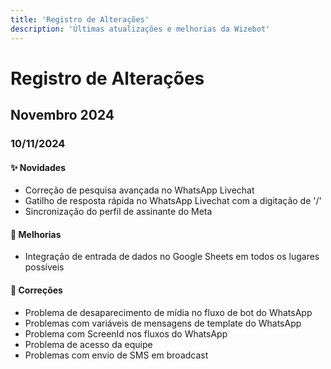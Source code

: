 ```yaml
---
title: 'Registro de Alterações'
description: 'Últimas atualizações e melhorias da Wizebot'
---
```


# Registro de Alterações

## Novembro 2024

### 10/11/2024

#### ✨ Novidades
- Correção de pesquisa avançada no WhatsApp Livechat
- Gatilho de resposta rápida no WhatsApp Livechat com a digitação de '/'
- Sincronização do perfil de assinante do Meta

#### 🚀 Melhorias
- Integração de entrada de dados no Google Sheets em todos os lugares possíveis

#### 🐛 Correções
- Problema de desaparecimento de mídia no fluxo de bot do WhatsApp
- Problemas com variáveis de mensagens de template do WhatsApp
- Problema com ScreenId nos fluxos do WhatsApp
- Problema de acesso da equipe
- Problemas com envio de SMS em broadcast
